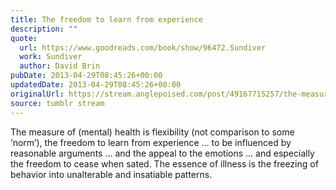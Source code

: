 ```yaml
---
title: The freedom to learn from experience
description: ""
quote:
  url: https://www.goodreads.com/book/show/96472.Sundiver
  work: Sundiver
  author: David Brin
pubDate: 2013-04-29T08:45:26+00:00
updatedDate: 2013-04-29T08:45:26+00:00
originalUrl: https://stream.anglepoised.com/post/49167715257/the-measure-of-mental-health-is-flexibility-not
source: tumblr stream
---
```


The measure of (mental) health is flexibility (not comparison to some ‘norm’), the freedom to learn from experience … to be influenced by reasonable arguments … and the appeal to the emotions … and especially the freedom to cease when sated. The essence of illness is the freezing of behavior into unalterable and insatiable patterns.
